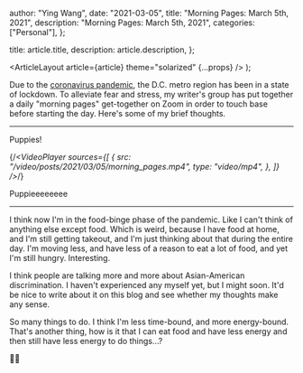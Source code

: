 
  author: "Ying Wang",
  date: "2021-03-05",
  title: "Morning Pages: March 5th, 2021",
  description: "Morning Pages: March 5th, 2021",
  categories: ["Personal"],
};

  title: article.title,
  description: article.description,
};

  <ArticleLayout article={article} theme="solarized" {...props} />
);

Due to the [coronavirus
pandemic](https://en.wikipedia.org/wiki/2019-20_coronavirus_pandemic), the D.C.
metro region has been in a state of lockdown. To alleviate fear and stress, my
writer's group has put together a daily "morning pages" get-together on Zoom in
order to touch base before starting the day. Here's some of my brief thoughts.

---

Puppies!

{/*<VideoPlayer
  sources={[
    {
      src: "/video/posts/2021/03/05/morning_pages.mp4",
      type: "video/mp4",
    },
  ]}
/>*/}

Puppieeeeeeee

---

I think now I'm in the food-binge phase of the pandemic. Like I can't think of
anything else except food. Which is weird, because I have food at home, and I'm
still getting takeout, and I'm just thinking about that during the entire day.
I'm moving less, and have less of a reason to eat a lot of food, and yet I'm
still hungry. Interesting.

I think people are talking more and more about Asian-American discrimination. I
haven't experienced any myself yet, but I might soon. It'd be nice to write
about it on this blog and see whether my thoughts make any sense.

So many things to do. I think I'm less time-bound, and more energy-bound. That's
another thing, how is it that I can eat food and have less energy and then still
have less energy to do things...?

:man_shrugging:
